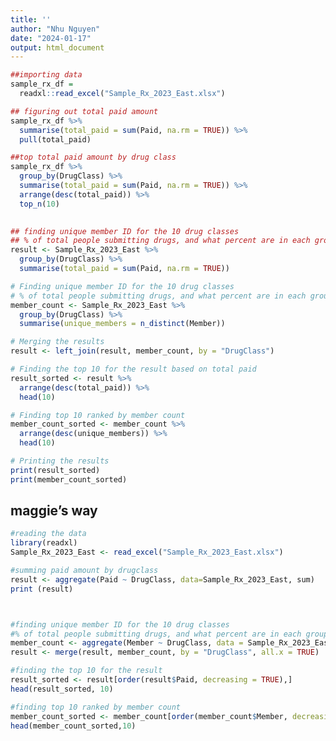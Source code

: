 ```yaml
---
title: ''
author: "Nhu Nguyen"
date: "2024-01-17"
output: html_document
---
```


```r
##importing data 
sample_rx_df = 
  readxl::read_excel("Sample_Rx_2023_East.xlsx")

## figuring out total paid amount
sample_rx_df %>% 
  summarise(total_paid = sum(Paid, na.rm = TRUE)) %>%
  pull(total_paid)

##top total paid amount by drug class
sample_rx_df %>% 
  group_by(DrugClass) %>% 
  summarise(total_paid = sum(Paid, na.rm = TRUE)) %>% 
  arrange(desc(total_paid)) %>% 
  top_n(10)
  
```


```r
## finding unique member ID for the 10 drug classes
## % of total people submitting drugs, and what percent are in each group
result <- Sample_Rx_2023_East %>%
  group_by(DrugClass) %>%
  summarise(total_paid = sum(Paid, na.rm = TRUE))

# Finding unique member ID for the 10 drug classes
# % of total people submitting drugs, and what percent are in each group
member_count <- Sample_Rx_2023_East %>%
  group_by(DrugClass) %>%
  summarise(unique_members = n_distinct(Member))

# Merging the results
result <- left_join(result, member_count, by = "DrugClass")

# Finding the top 10 for the result based on total paid
result_sorted <- result %>%
  arrange(desc(total_paid)) %>%
  head(10)

# Finding top 10 ranked by member count
member_count_sorted <- member_count %>%
  arrange(desc(unique_members)) %>%
  head(10)

# Printing the results
print(result_sorted)
print(member_count_sorted)
```


## maggie's way

```r
#reading the data
library(readxl)
Sample_Rx_2023_East <- read_excel("Sample_Rx_2023_East.xlsx")

#summing paid amount by drugclass
result <- aggregate(Paid ~ DrugClass, data=Sample_Rx_2023_East, sum)
print (result)



#finding unique member ID for the 10 drug classes
#% of total people submitting drugs, and what percent are in each group
member_count <- aggregate(Member ~ DrugClass, data = Sample_Rx_2023_East, FUN = function(x) length(unique(x)))
result <- merge(result, member_count, by = "DrugClass", all.x = TRUE)

#finding the top 10 for the result
result_sorted <- result[order(result$Paid, decreasing = TRUE),]
head(result_sorted, 10)

#finding top 10 ranked by member count
member_count_sorted <- member_count[order(member_count$Member, decreasing = TRUE),]
head(member_count_sorted,10)
```

